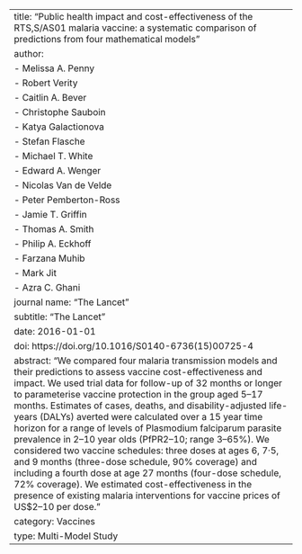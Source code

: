 ---
title: "Public health impact and cost-effectiveness of the RTS,S/AS01 malaria vaccine: a systematic comparison of predictions from four mathematical models"
author: 
  - Melissa A. Penny
  - Robert Verity
  - Caitlin A. Bever
  - Christophe Sauboin
  - Katya Galactionova
  - Stefan Flasche
  - Michael T. White
  - Edward A. Wenger
  - Nicolas Van de Velde
  - Peter Pemberton-Ross
  - Jamie T. Griffin
  - Thomas A. Smith
  - Philip A. Eckhoff
  - Farzana Muhib
  - Mark Jit
  - Azra C. Ghani
journal name: "The Lancet"
subtitle: "The Lancet"
date: 2016-01-01
doi: https://doi.org/10.1016/S0140-6736(15)00725-4
abstract: "We compared four malaria transmission models and their predictions to assess vaccine cost-effectiveness and impact. We used trial data for follow-up of 32 months or longer to parameterise vaccine protection in the group aged 5–17 months. Estimates of cases, deaths, and disability-adjusted life-years (DALYs) averted were calculated over a 15 year time horizon for a range of levels of Plasmodium falciparum parasite prevalence in 2–10 year olds (PfPR2–10; range 3–65%). We considered two vaccine schedules: three doses at ages 6, 7·5, and 9 months (three-dose schedule, 90% coverage) and including a fourth dose at age 27 months (four-dose schedule, 72% coverage). We estimated cost-effectiveness in the presence of existing malaria interventions for vaccine prices of US$2–10 per dose."
category: Vaccines
type: Multi-Model Study
---